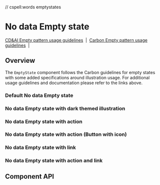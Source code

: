 // cspell:words emptystates

# No data Empty state

[CD&AI Empty pattern usage guidelines](https://pages.github.ibm.com/cdai-design/pal/patterns/empty-state/usage/)
&nbsp;|&nbsp;
[Carbon Empty pattern usage guidelines](https://www.carbondesignsystem.com/patterns/empty-states-pattern/)
&nbsp;|&nbsp;

## Overview

The `EmptyState` component follows the Carbon guidelines for empty states with
some added specifications around illustration usage. For additional usage
guidelines and documentation please refer to the links above.

### Default No data Empty state

<Canvas>
  <Story id={getStoryId(NoDataEmptyState.displayName, 'default')} />
</Canvas>

### No data Empty state with dark themed illustration

<Canvas>
  <Story
    id={getStoryId(NoDataEmptyState.displayName, 'with-dark-mode-illustration')}
  />
</Canvas>

### No data Empty state with action

<Canvas>
  <Story id={getStoryId(NoDataEmptyState.displayName, 'with-action')} />
</Canvas>

### No data Empty state with action (Button with icon)

<Canvas>
  <Story
    id={getStoryId(NoDataEmptyState.displayName, 'with-action-icon-button')}
  />
</Canvas>

### No data Empty state with link

<Canvas>
  <Story id={getStoryId(NoDataEmptyState.displayName, 'with-link')} />
</Canvas>

### No data Empty state with action and link

<Canvas>
  <Story
    id={getStoryId(NoDataEmptyState.displayName, 'with-action-and-link')}
  />
</Canvas>

## Component API

<ArgsTable />
